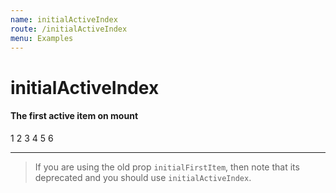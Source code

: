 ```yaml
---
name: initialActiveIndex
route: /initialActiveIndex
menu: Examples
---
```



# initialActiveIndex

#### The first active item on mount

<Playground >
    <Carousel initialActiveIndex={2}>
        <Item>1</Item>
        <Item>2</Item>
        <Item>3</Item>
        <Item>4</Item>
        <Item>5</Item>
        <Item>6</Item>
    </Carousel>
</Playground>

---
> If you are using the old prop `initialFirstItem`, then note that its deprecated and you should use `initialActiveIndex`.
